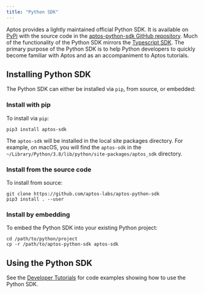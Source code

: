 ```yaml
---
title: "Python SDK"
---
```






Aptos provides a lightly maintained official Python SDK. It is available on
[PyPi](https://pypi.org/project/aptos-sdk/) with the source code in the
[aptos-python-sdk GitHub repository](https://github.com/aptos-labs/aptos-python-sdk).
Much of the functionality of the Python SDK mirrors the [Typescript SDK](/build/sdks/ts-sdk).
The primary purpose of the Python SDK is to help Python developers to quickly
become familiar with Aptos and as an accompaniment to Aptos tutorials.

## Installing Python SDK

The Python SDK can either be installed via `pip`, from source, or embedded:

### Install with pip

To install via `pip`:

```shellscript filename="Terminal"
pip3 install aptos-sdk
```

The `aptos-sdk` will be installed in the local site packages directory. For
example, on macOS, you will find the `aptos-sdk` in the
`~/Library/Python/3.8/lib/python/site-packages/aptos_sdk` directory.

### Install from the source code

To install from source:

```shellscript filename="Terminal"
git clone https://github.com/aptos-labs/aptos-python-sdk
pip3 install . --user
```

### Install by embedding

To embed the Python SDK into your existing Python project:

```shellscript filename="Terminal"
cd /path/to/python/project
cp -r /path/to/aptos-python-sdk aptos-sdk
```

## Using the Python SDK

See the [Developer Tutorials](/build/guides) for code examples showing how to
use the Python SDK.
